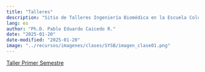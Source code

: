 ```yaml
---
title: "Talleres"
description: "Sitio de Talleres Ingeniería Biomédica en la Escuela Colombiana de Ingeniería"
lang: es
author: "Ph.D. Pablo Eduardo Caicedo R."
date: "2025-01-20"
date-modified: "2025-01-20"
image: "../recursos/imagenes/clases/SYSB/imagen_clase01.png"
---
```


[Taller Primer Semestre](../presentaciones/TALLERES/TallerPrimerSemestre.qmd)